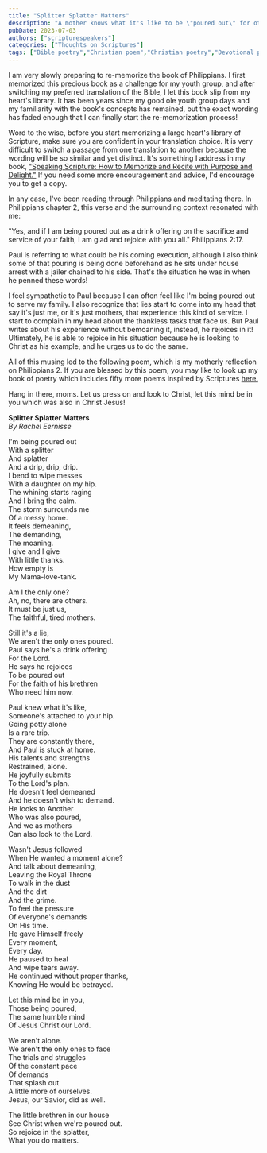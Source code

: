 ```yaml
---
title: "Splitter Splatter Matters"
description: "A mother knows what it's like to be \"poured out\" for others. Rachel reflects on this concept in Philippians chapter 2 and how it relates to us as moms and careg"
pubDate: 2023-07-03
authors: ["scripturespeakers"]
categories: ["Thoughts on Scriptures"]
tags: ["Bible poetry","Christian poem","Christian poetry","Devotional poem","Let this mind be in you","motherhood","Motherhood poem","original poem","original poetry","Philippians","Philippians 2","rachel eernisse"]
---
```


I am very slowly preparing to re-memorize the book of Philippians. I first memorized this precious book as a challenge for my youth group, and after switching my preferred translation of the Bible, I let this book slip from my heart's library. It has been years since my good ole youth group days and my familiarity with the book's concepts has remained, but the exact wording has faded enough that I can finally start the re-memorization process!

Word to the wise, before you start memorizing a large heart's library of Scripture, make sure you are confident in your translation choice. It is very difficult to switch a passage from one translation to another because the wording will be so similar and yet distinct. It's something I address in my book, ["Speaking Scripture: How to Memorize and Recite with Purpose and Delight."](https://a.co/d/hJANZJT) If you need some more encouragement and advice, I'd encourage you to get a copy.

In any case, I've been reading through Philippians and meditating there. In Philippians chapter 2, this verse and the surrounding context resonated with me:

"Yes, and if I am being poured out as a drink offering on the sacrifice and service of your faith, I am glad and rejoice with you all." Philippians 2:17.

Paul is referring to what could be his coming execution, although I also think some of that pouring is being done beforehand as he sits under house arrest with a jailer chained to his side. That's the situation he was in when he penned these words!

I feel sympathetic to Paul because I can often feel like I'm being poured out to serve my family. I also recognize that lies start to come into my head that say it's just me, or it's just mothers, that experience this kind of service. I start to complain in my head about the thankless tasks that face us. But Paul writes about his experience without bemoaning it, instead, he rejoices in it! Ultimately, he is able to rejoice in his situation because he is looking to Christ as his example, and he urges us to do the same.

All of this musing led to the following poem, which is my motherly reflection on Philippians 2. If you are blessed by this poem, you may like to look up my book of poetry which includes fifty more poems inspired by Scriptures [here.](https://a.co/d/28UXswS)

Hang in there, moms. Let us press on and look to Christ, let this mind be in you which was also in Christ Jesus!

**Splitter Splatter Matters**  
_By Rachel Eernisse_

I'm being poured out  
With a splitter  
And splatter  
And a drip, drip, drip.  
I bend to wipe messes  
With a daughter on my hip.  
The whining starts raging  
And I bring the calm.  
The storm surrounds me  
Of a messy home.  
It feels demeaning,  
The demanding,  
The moaning.  
I give and I give  
With little thanks.  
How empty is  
My Mama-love-tank.

Am I the only one?  
Ah, no, there are others.  
It must be just us,  
The faithful, tired mothers.

Still it's a lie,  
We aren't the only ones poured.  
Paul says he's a drink offering  
For the Lord.  
He says he rejoices  
To be poured out  
For the faith of his brethren  
Who need him now.

Paul knew what it's like,  
Someone's attached to your hip.  
Going potty alone  
Is a rare trip.  
They are constantly there,  
And Paul is stuck at home.  
His talents and strengths  
Restrained, alone.  
He joyfully submits  
To the Lord's plan.  
He doesn't feel demeaned  
And he doesn't wish to demand.  
He looks to Another  
Who was also poured,  
And we as mothers  
Can also look to the Lord.

Wasn't Jesus followed  
When He wanted a moment alone?  
And talk about demeaning,  
Leaving the Royal Throne  
To walk in the dust  
And the dirt  
And the grime.  
To feel the pressure  
Of everyone's demands  
On His time.  
He gave Himself freely  
Every moment,  
Every day.  
He paused to heal  
And wipe tears away.  
He continued without proper thanks,  
Knowing He would be betrayed.

Let this mind be in you,  
Those being poured,  
The same humble mind  
Of Jesus Christ our Lord.

We aren't alone.  
We aren't the only ones to face  
The trials and struggles  
Of the constant pace  
Of demands  
That splash out  
A little more of ourselves.  
Jesus, our Savior, did as well.

The little brethren in our house  
See Christ when we're poured out.  
So rejoice in the splatter,  
What you do matters.
